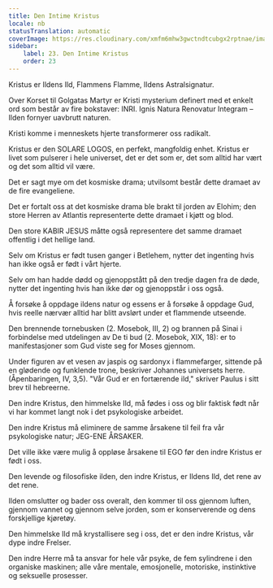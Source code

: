 ```yaml
---
title: Den Intime Kristus
locale: nb
statusTranslation: automatic
coverImage: https://res.cloudinary.com/xmfm6mhw3gwctndtcubgx2rptnae/image/upload/v1741354419/small_cover_la_gran_rebelion_28716e29d2.webp
sidebar:
    label: 23. Den Intime Kristus
    order: 23
---
```

Kristus er Ildens Ild, Flammens Flamme, Ildens Astralsignatur.

Over Korset til Golgatas Martyr er Kristi mysterium definert med et enkelt ord som består av fire bokstaver: INRI. Ignis Natura Renovatur Integram – Ilden fornyer uavbrutt naturen.

Kristi komme i menneskets hjerte transformerer oss radikalt.

Kristus er den SOLARE LOGOS, en perfekt, mangfoldig enhet. Kristus er livet som pulserer i hele universet, det er det som er, det som alltid har vært og det som alltid vil være.

Det er sagt mye om det kosmiske drama; utvilsomt består dette dramaet av de fire evangeliene.

Det er fortalt oss at det kosmiske drama ble brakt til jorden av Elohim; den store Herren av Atlantis representerte dette dramaet i kjøtt og blod.

Den store KABIR JESUS måtte også representere det samme dramaet offentlig i det hellige land.

Selv om Kristus er født tusen ganger i Betlehem, nytter det ingenting hvis han ikke også er født i vårt hjerte.

Selv om han hadde dødd og gjenoppstått på den tredje dagen fra de døde, nytter det ingenting hvis han ikke dør og gjenoppstår i oss også.

Å forsøke å oppdage ildens natur og essens er å forsøke å oppdage Gud, hvis reelle nærvær alltid har blitt avslørt under et flammende utseende.

Den brennende tornebusken (2. Mosebok, III, 2) og brannen på Sinai i forbindelse med utdelingen av De ti bud (2. Mosebok, XIX, 18): er to manifestasjoner som Gud viste seg for Moses gjennom.

Under figuren av et vesen av jaspis og sardonyx i flammefarger, sittende på en glødende og funklende trone, beskriver Johannes universets herre. (Åpenbaringen, IV, 3,5). "Vår Gud er en fortærende ild," skriver Paulus i sitt brev til hebreerne.

Den indre Kristus, den himmelske Ild, må fødes i oss og blir faktisk født når vi har kommet langt nok i det psykologiske arbeidet.

Den indre Kristus må eliminere de samme årsakene til feil fra vår psykologiske natur; JEG-ENE ÅRSAKER.

Det ville ikke være mulig å oppløse årsakene til EGO før den indre Kristus er født i oss.

Den levende og filosofiske ilden, den indre Kristus, er Ildens Ild, det rene av det rene.

Ilden omslutter og bader oss overalt, den kommer til oss gjennom luften, gjennom vannet og gjennom selve jorden, som er konserverende og dens forskjellige kjøretøy.

Den himmelske Ild må krystallisere seg i oss, det er den indre Kristus, vår dype indre Frelser.

Den indre Herre må ta ansvar for hele vår psyke, de fem sylindrene i den organiske maskinen; alle våre mentale, emosjonelle, motoriske, instinktive og seksuelle prosesser.

